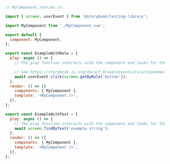 ```js
// MyComponent.stories.js

import { screen, userEvent } from '@storybook/testing-library';

import MyComponent from './MyComponent.vue';

export default {
  component: MyComponent,
};

export const ExampleWithRole = {
  play: async () => {
    // The play function interacts with the component and looks for the button.

    // See https://storybook.js.org/docs/7.0/vue/essentials/actions#automatically-matching-args to learn how to setup logging in the Actions panel
    await userEvent.click(screen.getByRole('button'));
  },
  render: () => ({
    components: { MyComponent },
    template: '<MyComponent />',
  }),
};

export const ExampleWithText = {
  play: async () => {
    // The play function interacts with the component and looks for the text
    await screen.findByText('example string');
  },
  render: () => ({
    components: { MyComponent },
    template: '<MyComponent />',
  }),
};
```